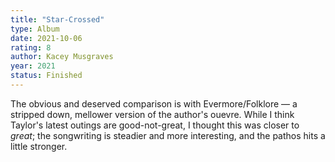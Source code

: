 ```yaml
---
title: "Star-Crossed"
type: Album
date: 2021-10-06
rating: 8
author: Kacey Musgraves
year: 2021
status: Finished
---
```


The obvious and deserved comparison is with Evermore/Folklore — a stripped down, mellower version of the author's ouevre. While I think Taylor's latest outings are good-not-great, I thought this was closer to _great_; the songwriting is steadier and more interesting, and the pathos hits a little stronger.
